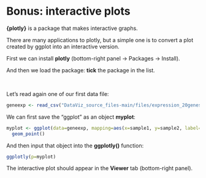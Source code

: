 # Bonus: interactive plots

**{plotly}** is a package that makes interactive graphs.

There are many applications to plotly, but a simple one is to convert a plot created by ggplot into an interactive version.

First we can install **plotly** (bottom-right panel -> Packages -> Install).

And then we load the package: **tick** the package in the list.

<br>

Let's read again one of our first data file:

```r
geneexp <- read_csv("DataViz_source_files-main/files/expression_20genes.csv")
```

We can first save the "ggplot" as an object **myplot**:

```r
myplot <- ggplot(data=geneexp, mapping=aes(x=sample1, y=sample2, label=genes)) + 
  geom_point()
```

And then input that object into the **ggplotly()** function:

```r
ggplotly(p=myplot)
```

The interactive plot should appear in the **Viewer** tab (bottom-right panel).
